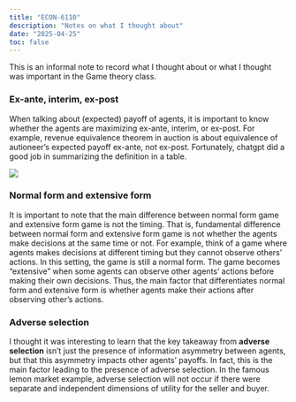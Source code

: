 ```yaml
---
title: "ECON-6110"
description: "Notes on what I thought about"
date: "2025-04-25"
toc: false
---
```


This is an informal note to record what I thought about or what I thought was important in the Game theory class.

### Ex-ante, interim, ex-post

When talking about (expected) payoff of agents, it is important to know whether the agents are maximizing ex-ante, interim, or ex-post. For example, revenue equivalence theorem in auction is about equivalence of autioneer's expected payoff ex-ante, not ex-post. Fortunately, chatgpt did a good job in summarizing the definition in a table.

![](ex.png)

### Normal form and extensive form

It is important to note that the main difference between normal form game and extensive form game is not the timing. That is, fundamental difference between normal form and extensive form game is not whether the agents make decisions at the same time or not. For example, think of a game where agents makes decisions at different timing but they cannot observe others' actions. In this setting, the game is still a normal form. The game becomes "extensive" when some agents can observe other agents' actions before making their own decisions. Thus, the main factor that differentiates normal form and extensive form is whether agents make their actions after observing other's actions.

### Adverse selection

I thought it was interesting to learn that the key takeaway from **adverse selection** isn't just the presence of information asymmetry between agents, but that this asymmetry impacts other agents' payoffs. In fact, this is the main factor leading to the presence of adverse selection. In the famous lemon market example, adverse selection will not occur if there were separate and independent dimensions of utility for the seller and buyer.

